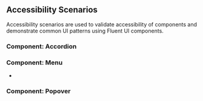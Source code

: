 
<Meta title="Accessibility Scenarios/List of Scenarios" />

## Accessibility Scenarios

Accessibility scenarios are used to validate accessibility of components and demonstrate common UI patterns using Fluent UI components.

### Component: Accordion

### Component: Menu

- <FullscreenLink content="Menu / ProfileMenu" parent="menu-accessibility-scenario" story="profile-menu" />

### Component: Popover
